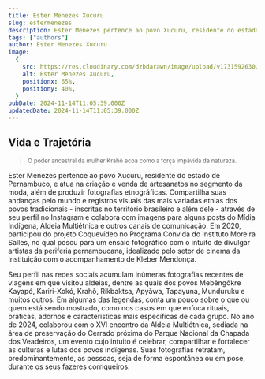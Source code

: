```yaml
---
title: Ester Menezes Xucuru
slug: estermenezes
description: Ester Menezes pertence ao povo Xucuru, residente do estado de Pernambuco, e atua na criação e venda de artesanatos no segmento da moda, além de produzir fotografias etnográficas. Compartilha suas andanças pelo mundo e registros visuais das mais variadas etnias dos povos tradicionais - inscritas no território brasileiro e além dele - através de seu perfil no Instagram e colabora com imagens para alguns posts do Mídia Indígena, Aldeia Multiétnica e outros canais de comunicação. Em 2020, participou do projeto Coquevídeo no Programa Convida do Instituto Moreira Salles, no qual posou para um ensaio fotográfico com o intuito de divulgar artistas da periferia pernambucana, idealizado pelo setor de cinema da instituição com o acompanhamento de Kleber Mendonça.
tags: ["authors"]
author: Ester Menezes Xucuru
image:
  {
    src: https://res.cloudinary.com/dzbdarawn/image/upload/v1731592630/ester/ifr7z7wjccpbv7oswtza.jpg,
    alt: Ester Menezes Xucuru,
    positionx: 65%,
    positiony: 40%,
  }
pubDate: 2024-11-14T11:05:39.000Z
updatedDate: 2024-11-14T11:05:39.000Z
---
```


## Vida e Trajetória

> <small>
>   O poder ancestral da mulher Krahô ecoa como a força impávida da natureza.
> </small>

Ester Menezes pertence ao povo Xucuru, residente do estado de Pernambuco, e atua na criação e venda de artesanatos no segmento da moda, além de produzir fotografias etnográficas. Compartilha suas andanças pelo mundo e registros visuais das mais variadas etnias dos povos tradicionais - inscritas no território brasileiro e além dele - através de seu perfil no Instagram e colabora com imagens para alguns posts do Mídia Indígena, Aldeia Multiétnica e outros canais de comunicação. Em 2020, participou do projeto Coquevídeo no Programa Convida do Instituto Moreira Salles, no qual posou para um ensaio fotográfico com o intuito de divulgar artistas da periferia pernambucana, idealizado pelo setor de cinema da instituição com o acompanhamento de Kleber Mendonça.

Seu perfil nas redes sociais acumulam inúmeras fotografias recentes de viagens em que visitou aldeias, dentre as quais dos povos Mebêngôkre Kayapó, Kariri-Xokó, Krahô, Rikbaktsa, Apyãwa, Tapayuna, Munduruku e muitos outros. Em algumas das legendas, conta um pouco sobre o que ou quem está sendo mostrado, como nos casos em que enfoca rituais, práticas, adornos e características mais específicas de cada grupo. No ano de 2024, colaborou com o XVI encontro da Aldeia Multiétnica, sediada na área de preservação do Cerrado próxima do Parque Nacional da Chapada dos Veadeiros, um evento cujo intuito é celebrar, compartilhar e fortalecer as culturas e lutas dos povos indígenas. Suas fotografias retratam, predominantemente, as pessoas, seja de forma espontânea ou em pose, durante os seus fazeres corriqueiros.
